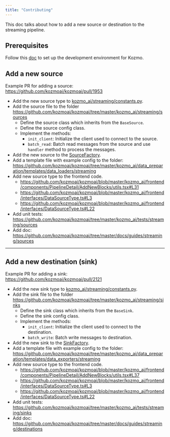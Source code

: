 ```yaml
---
title: "Contributing"
---
```


This doc talks about how to add a new source or destination to the streaming pipeline.

## Prerequisites
Follow this [doc](/contributing/overview) to set up the development environment for Kozmo.

## Add a new source

Example PR for adding a source: https://github.com/kozmoai/kozmoai/pull/1953

* Add the new source type to [kozmo_ai/streaming/constants.py](https://github.com/kozmoai/kozmoai/blob/master/kozmo_ai/streaming/constants.py).
* Add the source file to the folder https://github.com/kozmoai/kozmoai/tree/master/kozmo_ai/streaming/sources
    * Define the source class which inherits from the `BaseSource`.
    * Define the source config class.
    * Implement the methods:
        * `init_client`: Initialize the client used to connect to the source.
        * `batch_read`: Batch read messages from the source and use `handler` method to process the messages.
* Add the new source to the [SourceFactory](https://github.com/kozmoai/kozmoai/blob/master/kozmo_ai/streaming/sources/source_factory.py).
* Add a template file with example config to the folder: https://github.com/kozmoai/kozmoai/tree/master/kozmo_ai/data_preparation/templates/data_loaders/streaming
* Add new source type to the frontend code.
    * https://github.com/kozmoai/kozmoai/blob/master/kozmo_ai/frontend/components/PipelineDetail/AddNewBlocks/utils.tsx#L31
    * https://github.com/kozmoai/kozmoai/blob/master/kozmo_ai/frontend/interfaces/DataSourceType.ts#L3
    * https://github.com/kozmoai/kozmoai/blob/master/kozmo_ai/frontend/interfaces/DataSourceType.ts#L22
* Add unit tests: https://github.com/kozmoai/kozmoai/tree/master/kozmo_ai/tests/streaming/sources
* Add doc: https://github.com/kozmoai/kozmoai/tree/master/docs/guides/streaming/sources

---

## Add a new destination (sink)

Example PR for adding a sink: https://github.com/kozmoai/kozmoai/pull/2121

* Add the new sink type to [kozmo_ai/streaming/constants.py](https://github.com/kozmoai/kozmoai/blob/master/kozmo_ai/streaming/constants.py).
* Add the sink file to the folder https://github.com/kozmoai/kozmoai/tree/master/kozmo_ai/streaming/sinks
    * Define the sink class which inherits from the `BaseSink`.
    * Define the sink config class.
    * Implement the methods:
        * `init_client`: Initialize the client used to connect to the destination.
        * `batch_write`: Batch write messages to destination.
* Add the new sink to the [SinkFactory](https://github.com/kozmoai/kozmoai/blob/master/kozmo_ai/streaming/sinks/sink_factory.py).
* Add a template file with example config to the folder: https://github.com/kozmoai/kozmoai/tree/master/kozmo_ai/data_preparation/templates/data_exporters/streaming
* Add new source type to the frontend code.
    * https://github.com/kozmoai/kozmoai/blob/master/kozmo_ai/frontend/components/PipelineDetail/AddNewBlocks/utils.tsx#L37
    * https://github.com/kozmoai/kozmoai/blob/master/kozmo_ai/frontend/interfaces/DataSourceType.ts#L3
    * https://github.com/kozmoai/kozmoai/blob/master/kozmo_ai/frontend/interfaces/DataSourceType.ts#L22
* Add unit tests: https://github.com/kozmoai/kozmoai/tree/master/kozmo_ai/tests/streaming/sinks
* Add doc: https://github.com/kozmoai/kozmoai/tree/master/docs/guides/streaming/destinations

